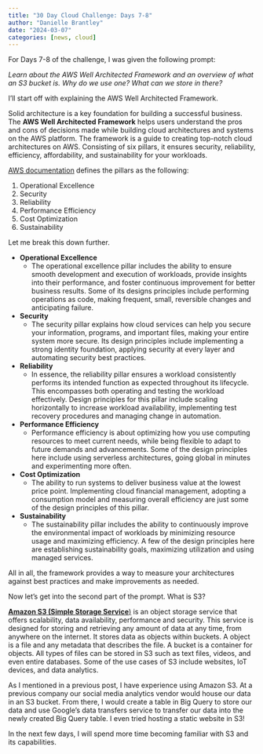 ```yaml
---
title: "30 Day Cloud Challenge: Days 7-8"
author: "Danielle Brantley"
date: "2024-03-07"
categories: [news, cloud]
---
```


For Days 7-8 of the challenge, I was given the following prompt: 

*Learn about the AWS Well Architected Framework and an overview of what an S3 bucket is. Why do we use one? What can we store in there?*

I'll start off with explaining the AWS Well Architected Framework. 

Solid architecture is a key foundation for building a successful business. The **AWS Well Architected Framework** helps users understand the pros and cons of decisions made while building cloud architectures and systems on the AWS platform. The framework is a guide to creating top-notch cloud architectures on AWS. Consisting of six pillars, it ensures security, reliability, efficiency, affordability, and sustainability for your workloads.

[AWS documentation](https://docs.aws.amazon.com/wellarchitected/latest/framework/definitions.html){target="_blank"} defines the pillars as the following:

1. Operational Excellence
2. Security
3. Reliability
4. Performance Efficiency
5. Cost Optimization
6. Sustainability

Let me break this down further.

* **Operational Excellence**
  + The operational excellence pillar includes the ability to ensure smooth development and execution of workloads, provide insights into their performance, and foster continuous improvement for better business results. Some of its designs principles include performing operations as code, making frequent, small, reversible changes and anticipating failure.


* **Security**
  + The security pillar explains how cloud services can help you secure your information, programs, and important files, making your entire system more secure. Its design principles include implementing a strong identity foundation, applying security at every layer and automating security best practices.


* **Reliability**
  + In essence, the reliability pillar ensures a workload consistently performs its intended function as expected throughout its lifecycle. This encompasses both operating and testing the workload effectively. Design principles for this pillar include scaling horizontally to increase workload availability, implementing test recovery procedures and managing change in automation.


* **Performance Efficiency**
  + Performance efficiency is about optimizing how you use computing resources to meet current needs, while being flexible to adapt to future demands and advancements. Some of the design principles here include using serverless architectures, going global in minutes and experimenting more often.


* **Cost Optimization**
  + The ability to run systems to deliver business value at the lowest price point. Implementing cloud financial management, adopting a consumption model and measuring overall efficiency are just some of the design principles of this pillar. 


* **Sustainability**
  + The sustainability pillar includes the ability to continuously improve the environmental impact of workloads by minimizing resource usage and maximizing efficiency. A few of the design principles here are establishing sustainability goals, maximizing utilization and using managed services. 
  
All in all, the framework provides a way to measure your architectures against best practices and make improvements as needed. 
  
Now let's get into the second part of the prompt. What is S3?

[**Amazon S3 (Simple Storage Service**)](https://docs.aws.amazon.com/AmazonS3/latest/userguide/Welcome.html){target="_blank"} is an object storage service that offers scalability, data availability, performance and security. This service is designed for storing and retrieving any amount of data at any time, from anywhere on the internet. It stores data as objects within buckets. A object is a file and any metadata that describes the file. A bucket is a container for objects. All types of files can be stored in S3 such as text files, videos, and even entire databases. Some of the use cases of S3 include websites, IoT devices, and data analytics. 

As I mentioned in a previous post, I have experience using Amazon S3. At a previous company our social media analytics vendor would house our data in an S3 bucket. From there, I would create a table in Big Query to store our data and use Google's data transfers service to transfer our data into the newly created Big Query table. I even tried hosting a static website in S3! 

In the next few days, I will spend more time becoming familiar with S3 and its capabilities. 






